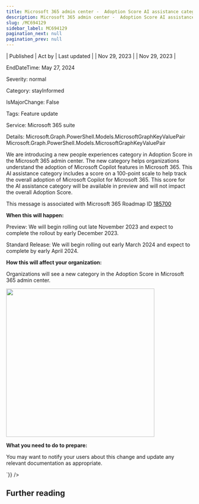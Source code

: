 ```yaml
---
title: Microsoft 365 admin center -  Adoption Score AI assistance category
description: Microsoft 365 admin center -  Adoption Score AI assistance category
slug: /MC694129
sidebar_label: MC694129
pagination_next: null
pagination_prev: null
---
```



| Published | Act by | Last updated |
| Nov 29, 2023 |  | Nov 29, 2023 |

EndDateTime: May 27, 2024

Severity: normal

Category: stayInformed

IsMajorChange: False

Tags: Feature update

Service: Microsoft 365 suite

Details: Microsoft.Graph.PowerShell.Models.MicrosoftGraphKeyValuePair Microsoft.Graph.PowerShell.Models.MicrosoftGraphKeyValuePair

<div dangerouslySetInnerHTML={{__html:`
<p>We are introducing a new people experiences category in Adoption Score in the Microsoft 365 admin center. The new category helps organizations understand the adoption of Microsoft Copilot features in Microsoft 365. This AI assistance category includes a score on a 100-point scale to help track the overall adoption of Microsoft Copilot for Microsoft 365. This score for the AI assistance category will be available in preview and will not impact the overall Adoption Score.&nbsp;</p><p>This message is associated with Microsoft 365 Roadmap ID <a href="https://www.microsoft.com/microsoft-365/roadmap?rtc=1%26filters=&amp;searchterms=185700" target="_blank"><font color="#000000" style="">185700</font></a></p><p><b>When this will happen:</b></p><p>Preview: We will begin rolling out late November 2023 and expect to complete the rollout by early December 2023.</p><p>Standard Release: We will begin rolling out early March 2024 and expect to complete by early April 2024.</p><p><b>How this will affect your organization:</b></p><p>Organizations will see a new category in the Adoption Score in Microsoft 365 admin center.</p><p><img src="https://img-prod-cms-rt-microsoft-com.akamaized.net/cms/api/am/imageFileData/RW1f4oF?ver=7fb1" style="width: 400px;"><br></p><p><b>What you need to do to prepare:</b></p><p>You may want to notify your users about this change and update any relevant documentation as appropriate.</p>
`}} />

## Further reading
